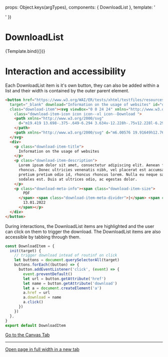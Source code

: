 
<Meta
  title="Components/DownloadList"
  component={DownloadList}
/>

  props: Object.keys(argTypes),
  components: { DownloadList },
  template: '<ul><DownloadList v-for="item in content" id="1" :title="item.title" :description="item.description" :url="item.url" :type="item.type" :date="item.date"  /></ul>'
})


# DownloadList

<Canvas>
  <Story
    name="Example"
    args={{
      content: [
        { title:"Information on the usage of websites", description:"Lorem ipsum dolor sit amet, consectetur adipiscing elit. Aenean feugiat augue eu purus luctus rhoncus. Donec ultricies venenatis nibh, vel placerat est accumsan quis. Maecenas urna nibh, pretium pretium odio id, rhoncus rhoncus lorem. Nulla eu neque sagittis, cursus purus eget, sodales est. Duis at ultrices odio, ac egestas dolor.", url:"https://www.w3.org/WAI/ER/tests/xhtml/testfiles/resources/pdf/dummy.pdf", type:"PDF", date:"13.01.2022" },
        { title:"Information on the usage of websites", description:"", url:"https://www.w3.org/WAI/ER/tests/xhtml/testfiles/resources/pdf/dummy.pdf", type:"JPEG", date:"22.01.2022" },
      ]
    }}
  >
    {Template.bind({})}
  </Story>
</Canvas>

# Interaction and accessibility

Each DownloadList item is it's own button, they  can also be added within a list and their width is contained by the outer parent element.

```html
<button href="https://www.w3.org/WAI/ER/tests/xhtml/testfiles/resources/pdf/dummy.pdf"
  target="_blank" download="Information on the usage of websites" id="download-item-1"
  class="download-item"><svg viewBox="0 0 24 24" xmlns="http://www.w3.org/2000/svg"
    class="download-item-icon icon icon--xl icon--Download ">
    <path xmlns="http://www.w3.org/2000/svg"
      d="m19.419 13.698-.375-.649-6.294 3.634v-12.228h-.75v12.228l-6.294-3.634-.375.649 7.044 4.067z">
    </path>
    <path xmlns="http://www.w3.org/2000/svg" d="m6.00576 19.91649h12.76855v.75h-12.76855z"></path>
  </svg>
  <div>
    <p class="download-item-title">
      Information on the usage of websites
    </p>
    <p class="download-item-description">
      Lorem ipsum dolor sit amet, consectetur adipiscing elit. Aenean feugiat augue eu purus luctus
      rhoncus. Donec ultricies venenatis nibh, vel placerat est accumsan quis. Maecenas urna nibh,
      pretium pretium odio id, rhoncus rhoncus lorem. Nulla eu neque sagittis, cursus purus eget,
      sodales est. Duis at ultrices odio, ac egestas dolor.
    </p>
    <p class="download-meta-info"><span class="download-item-size">
        PDF
      </span> <span class="download-item-meta-divider">|</span> <span class="download-item-date">
        13.01.2022
      </span></p>
  </div>
</button>
```

During interactions, the DownloadList items are highlighted and the user can click on them to trigger the download. The DownloadList items are also accessible by tabbing through them.

```javascript
const DownloadItem = {
  init(target) {
    // trigger download intead of routinf on click
    let buttons = document.querySelectorAll(target)
    buttons.forEach((button) => {
      button.addEventListener('click', (event) => {
        event.preventDefault()
        let url = button.getAttribute('href')
        let name = button.getAttribute('download')
        let a = document.createElement('a')
        a.href = url
        a.download = name
        a.click()
      })
    })
  },
}
export default DownloadItem
```

<a href="?id=components-downloaditem--example">
  Go to the Canvas Tab
</a>

---

<a href="?id=components-downloaditem--example" target="_blank">
  Open page in full width in a new tab
</a>
